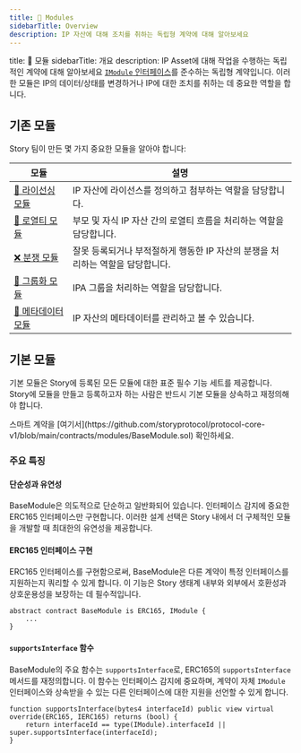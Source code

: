 ```yaml
---
title: 🧱 Modules
sidebarTitle: Overview
description: IP 자산에 대해 조치를 취하는 독립형 계약에 대해 알아보세요
---
```


title: 🧱 모듈
sidebarTitle: 개요
description: IP Asset에 대해 작업을 수행하는 독립적인 계약에 대해 알아보세요
[`IModule` 인터페이스](https://github.com/storyprotocol/protocol-core-v1/blob/main/contracts/interfaces/modules/base/IModule.sol)를 준수하는 독립형 계약입니다. 이러한 모듈은 IP의 데이터/상태를 변경하거나 IP에 대한 조치를 취하는 데 중요한 역할을 합니다.

## 기존 모듈

Story 팀이 만든 몇 가지 중요한 모듈을 알아야 합니다:

| 모듈                                       | 설명                                            |
| ---------------------------------------- | --------------------------------------------- |
| [📜 라이선싱 모듈](/concepts/licensing-module) | IP 자산에 라이선스를 정의하고 첨부하는 역할을 담당합니다.             |
| [💸 로열티 모듈](/concepts/royalty-module)    | 부모 및 자식 IP 자산 간의 로열티 흐름을 처리하는 역할을 담당합니다.      |
| [❌ 분쟁 모듈](/concepts/dispute-module)      | 잘못 등록되거나 부적절하게 행동한 IP 자산의 분쟁을 처리하는 역할을 담당합니다. |
| [👥 그룹화 모듈](/concepts/grouping-module)   | IPA 그룹을 처리하는 역할을 담당합니다.                       |
| [👀 메타데이터 모듈](/concepts/metadata-module) | IP 자산의 메타데이터를 관리하고 볼 수 있습니다.                  |

## 기본 모듈

기본 모듈은 Story에 등록된 모든 모듈에 대한 표준 필수 기능 세트를 제공합니다. Story에 모듈을 만들고 등록하고자 하는 사람은 반드시 기본 모듈을 상속하고 재정의해야 합니다.

<Note>
  스마트 계약을 [여기서](https://github.com/storyprotocol/protocol-core-v1/blob/main/contracts/modules/BaseModule.sol) 확인하세요.
</Note>

### 주요 특징

#### 단순성과 유연성

BaseModule은 의도적으로 단순하고 일반화되어 있습니다. 인터페이스 감지에 중요한 ERC165 인터페이스만 구현합니다. 이러한 설계 선택은 Story 내에서 더 구체적인 모듈을 개발할 때 최대한의 유연성을 제공합니다.

#### ERC165 인터페이스 구현

ERC165 인터페이스를 구현함으로써, BaseModule은 다른 계약이 특정 인터페이스를 지원하는지 쿼리할 수 있게 합니다. 이 기능은 Story 생태계 내부와 외부에서 호환성과 상호운용성을 보장하는 데 필수적입니다.

```solidity
abstract contract BaseModule is ERC165, IModule {
    ...
}
```

#### `supportsInterface` 함수

BaseModule의 주요 함수는 `supportsInterface`로, ERC165의 `supportsInterface` 메서드를 재정의합니다. 이 함수는 인터페이스 감지에 중요하며, 계약이 자체 `IModule` 인터페이스와 상속받을 수 있는 다른 인터페이스에 대한 지원을 선언할 수 있게 합니다.

```solidity
function supportsInterface(bytes4 interfaceId) public view virtual override(ERC165, IERC165) returns (bool) {
    return interfaceId == type(IModule).interfaceId || super.supportsInterface(interfaceId);
}
```
